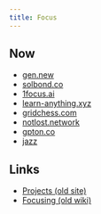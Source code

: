 ```yaml
---
title: Focus
---
```


## Now

- [gen.new](https://gen.new)
- [solbond.co](https://solbond.co)
- [1focus.ai](https://1focus.ai)
- [learn-anything.xyz](https://learn-anything.xyz)
- [gridchess.com](https://gridchess.com)
- [notlost.network](https://notlost.network)
- [gpton.co](https://gpton.co)
- [jazz](https://jazz.tools)

## Links

- [Projects (old site)](https://23-personal.nikiv.dev/projects)
- [Focusing (old wiki)](https://wiki.nikiv.dev/focusing)
